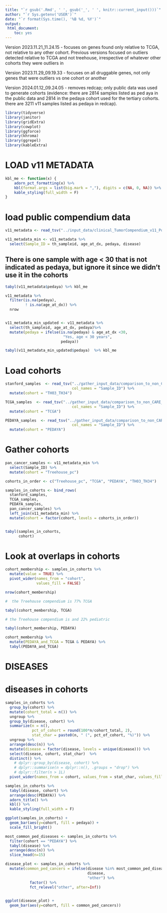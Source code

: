 ```yaml
---
title: "`r gsub('.Rmd', ' ', gsub('_', ' ', knitr::current_input()))`"
author: "`r Sys.getenv('USER')`"
date: "`r format(Sys.time(), '%B %d, %Y')`"
output:
 html_document:
    toc: yes
---
```

  
Version 2023.11.21_11.24.15 - focuses on genes found only relative to TCGA, not relative to any other cohort. Previous versions focused on outliers detected relative to TCGA and not treehouse, irrespective of whatever other cohorts they were outliers in
 
Version 2023.11.29_09.19.33 - focuses on all druggable genes, not only genes that were outliers vs one cohort or another

Version 2024.01.12_09.24.05 - removes redcap; only public data was used to generate cohorts (evidence: there are 2814 samples listed as ped aya in the public data and 2814 in the pedaya cohort used for the tertiary cohorts. there are 3211 v11 samples listed as pedaya in redcap). 


```r

library(tidyverse)
library(janitor) 
library(gridExtra)
library(cowplot)
library(ggforce)
library(khroma)
library(ggrepel)
library(kableExtra)

```


# LOAD v11 METADATA

```r

kbl_me <- function(x) {
    adorn_pct_formatting(x) %>% 
    kbl(format.args = list(big.mark = ","), digits = c(NA, 0, NA)) %>%
    kable_styling(full_width = F) 
}

```

# load public compendium data
```r
v11_metadata <- read_tsv("../input_data/clinical_TumorCompendium_v11_PolyA_2020-04-09.tsv.gz")

v11_metadata_min <- v11_metadata %>%
  select(Sample_ID = th_sampleid, age_at_dx, pedaya, disease)

```

## There is one sample with age < 30 that is not indicated as pedaya, but ignore it since we didn't use it in the cohorts
```r

tabyl(v11_metadata$pedaya) %>% kbl_me

v11_metadata %>%
  filter(is.na(pedaya),
         ! is.na(age_at_dx)) %>%
  nrow


v11_metadata_min_updated <- v11_metadata %>%
  select(th_sampleid, age_at_dx, pedaya)%>%
  mutate(pedaya = ifelse(is.na(pedaya) & age_at_dx <30,
                          "Yes, age < 30 years",
                         pedaya))

tabyl(v11_metadata_min_updated$pedaya)  %>% kbl_me
```

# Load cohorts

```r
stanford_samples  <- read_tsv("../gather_input_data/comparison_to_non_CARE_cohorts/data/TH03_TH34_rollup.sample_list.txt",
                              col_names = "Sample_ID") %>%
  mutate(cohort = "TH03_TH34")

TCGA_samples  <- read_tsv("../gather_input_data/comparison_to_non_CARE_cohorts/data/TCGA_rollup.sample_list.txt",
                              col_names = "Sample_ID") %>%
  mutate(cohort = "TCGA")

PEDAYA_samples  <- read_tsv("../gather_input_data/comparison_to_non_CARE_cohorts/data/PEDAYA_rollup.sample_list.txt",
                              col_names = "Sample_ID") %>%
  mutate(cohort = "PEDAYA")
```

# Gather cohorts
```r

pan_cancer_samples <- v11_metadata_min %>%
  select(Sample_ID) %>%
  mutate(cohort = "Treehouse_pc")

cohorts_in_order <- c("Treehouse_pc", "TCGA", "PEDAYA", "TH03_TH34")

samples_in_cohorts <- bind_rows(
  stanford_samples,
  TCGA_samples,
  PEDAYA_samples,
  pan_cancer_samples) %>%
  left_join(v11_metadata_min) %>%
  mutate(cohort = factor(cohort, levels = cohorts_in_order))


tabyl(samples_in_cohorts,
      cohort)
```
# Look at overlaps in cohorts
```r

cohort_membership <- samples_in_cohorts %>%
  mutate(value = TRUE) %>%
  pivot_wider(names_from = "cohort",
              values_fill = FALSE)

nrow(cohort_membership)

#  the Treehouse compendium is 77% TCGA 

tabyl(cohort_membership, TCGA)

# the Treehouse compendium is and 22% pediatric 

tabyl(cohort_membership, PEDAYA)

cohort_membership %>%
  mutate(PEDAYA_and_TCGA = TCGA & PEDAYA) %>%
  tabyl(PEDAYA_and_TCGA)

```




# DISEASES
# diseases in cohorts
```r

samples_in_cohorts %>%
  group_by(cohort) %>%
  mutate(cohort_total = n()) %>%
  ungroup %>%
  group_by(disease, cohort) %>%
  summarize(n = n(),
            pct_of_cohort = round(100*n/cohort_total, 2),
            stat_char = paste0(n, " (", pct_of_cohort, "%)")) %>%
  ungroup %>%
  arrange(desc(n)) %>%
  mutate(disease = factor(disease, levels = unique(disease))) %>%
  select(disease, cohort, stat_char)  %>%
  distinct() %>%
    # dplyr::group_by(disease, cohort) %>%
    # dplyr::summarise(n = dplyr::n(), .groups = "drop") %>%
    # dplyr::filter(n > 1L)
  pivot_wider(names_from = cohort, values_from = stat_char, values_fill = "0")


```


```r

samples_in_cohorts %>%
  tabyl(disease, cohort) %>%
  arrange(desc(PEDAYA)) %>%
  adorn_title() %>%
  kbl() %>%
  kable_styling(full_width = F)

```

```r

ggplot(samples_in_cohorts) +
  geom_bar(aes(y=cohort, fill = pedaya)) +
  scale_fill_bright()

```
```r

most_common_ped_diseases <- samples_in_cohorts %>%
  filter(cohort == "PEDAYA") %>%
  tabyl(disease) %>%
  arrange(desc(n)) %>%
  slice_head(n=15)

disease_plot <- samples_in_cohorts %>%
  mutate(common_ped_cancers = ifelse(disease %in% most_common_ped_diseases$disease,
                                     disease,
                                     "other") %>%
           factor() %>%
           fct_relevel("other", after=Inf))
         

ggplot(disease_plot) +
  geom_bar(aes(y=cohort, fill = common_ped_cancers)) 

```

